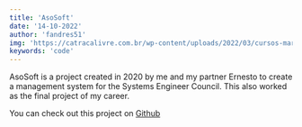 ---
title: 'AsoSoft'
date: '14-10-2022'
author: 'fandres51'
img: 'https://catracalivre.com.br/wp-content/uploads/2022/03/cursos-marketing-digital.jpg'
keywords: 'code'
---

AsoSoft is a project created in 2020 by me and my partner Ernesto to 
create a management system for the Systems Engineer Council. This also worked
as the final project of my career.

You can check out this project on [Github](https://github.com/fandres51/proyectointegrador-enriquez-yaselga)